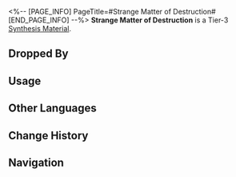 <%-- [PAGE_INFO]
PageTitle=#Strange Matter of Destruction#
[END_PAGE_INFO] --%>
{{Item Infobox
|id          = 182001
|image       = Item Strange Matter of Destruction.png
|type        = Synthesis Material
|invCategory = Other Materials
|rarity      = 3
|effect      = 
|description = Tier 3 Synthesis Material
|source1     = [[Storage Zone: Voidranger: Reavers or other enemies]]
}}
{{Description|Strange matter that seems to possess the power of destruction.<br />Resembling fire but not quite, it is neither cold nor hot and will damage anything that comes into contact with it for over 12 seconds.<br />Could be the Antimatter Legion's version of trash.<br /><br />''"Creatures that received blessing from Nanook all have twisted appearances."''}}
'''Strange Matter of Destruction''' is a Tier-3 [[Synthesis Material]].

==Dropped By==
{{Dropped By}}

==Usage==
{{Craft Usage}}

==Other Languages==
{{Other Languages
|en   = Strange Matter of Destruction
|zhs  = 毁灭异质
|zht  = 毀滅異質
|ja   = 壊滅異質
|ko   = 파멸의 이물질
|es   = Materia extraña de la Destrucción
|fr   = Matière étrange de la Destruction
|ru   = Причудливая субстанция Разрушения
|th   = Strange Matter of Destruction
|vi   = Dị Chất Hủy Diệt
|de   = Seltsame Materie der Zerstörung
|id   = Strange Matter of Destruction
|pt   = Matéria Estranha de Destruição
}}

==Change History==
{{Change History|1.0}}

==Navigation==
{{Synthesis Material Navbox}}